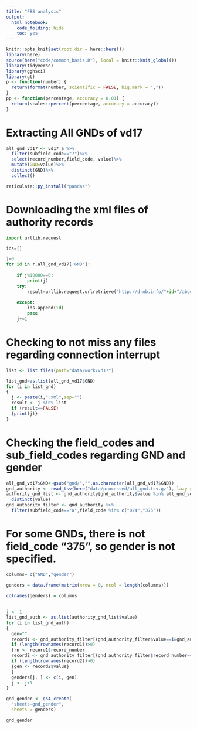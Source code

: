 ```yaml
---
title: "FBS analysis"
output:
  html_notebook:
    code_folding: hide
    toc: yes
---
```


```r
knitr::opts_knit$set(root.dir = here::here())
library(here)
source(here("code/common_basis.R"), local = knitr::knit_global())
library(tidyverse)
library(gghsci)
library(gt)
p <- function(number) {
  return(format(number, scientific = FALSE, big.mark = ","))
}
pp <- function(percentage, accuracy = 0.01) {
  return(scales::percent(percentage, accuracy = accuracy))
}
```
# Extracting All GNDs of vd17
```r
all_gnd_vd17 <- vd17_a %>%
  filter(subfield_code=="7")%>%
  select(record_number,field_code, value)%>%
  mutate(GND=value)%>%
  distinct(GND)%>%
  collect()

```

```r
reticulate::py_install("pandas")
```
# Downloading the xml files of authority records
```python
import urllib.request 

ids=[]

j=0
for id in r.all_gnd_vd17['GND']:
  
    if j%10000==0:
        print(j)
    try:
        result=urllib.request.urlretrieve("http://d-nb.info/"+id+"/about/marcxml", "data/work/vd17"+id+".xml")
        
    except:
        ids.append(id)
        pass
    j+=1

```
# Checking to not miss any files regarding connection interrupt
```r
list <- list.files(path="data/work/vd17")

list_gnd=as.list(all_gnd_vd17$GND)
for (i in list_gnd)
{
  j <- paste(i,".xml",sep="")
  result <- j %in% list
  if (result==FALSE)
  {print(j)}
}

```
# Checking the field_codes and sub_field_codes regarding GND and gender
```r
all_gnd_vd17$GND<-gsub("gnd/","",as.character(all_gnd_vd17$GND))
gnd_authority <- read_tsv(here("data/processed/all_gnd.tsv.gz"), lazy = TRUE)
authority_gnd_list <- gnd_authority[gnd_authority$value %in% all_gnd_vd17$GND, , drop = FALSE] %>%
  distinct(value)
gnd_authority_filter <- gnd_authority %>%
  filter(subfield_code=="a",field_code %in% c("024","375"))
```
# For some GNDs, there is not field_code "375", so gender is not specified.
```r
columns= c("GND","gender") 

genders = data.frame(matrix(nrow = 0, ncol = length(columns))) 
  
colnames(genders) = columns
  

j <- 1
list_gnd_auth <- as.list(authority_gnd_list$value)
for (i in list_gnd_auth)
{
  gen=""
  record1 <- gnd_authority_filter[(gnd_authority_filter$value==i&gnd_authority_filter$field_code=="024"&gnd_authority_filter$subfield_code=="a"),]
  if (length(rownames(record1))>0)
  {rn <- record1$record_number
  record2 <- gnd_authority_filter[(gnd_authority_filter$record_number==rn&gnd_authority_filter$field_code=="375"&gnd_authority_filter$subfield_code=="a"),]
  if (length(rownames(record2))>0)
  {gen <- record2$value}
  }
  genders[j, ] <- c(i, gen)
  j <- j+1
}

```

```r
gnd_gender <- gs4_create(
  "sheets-gnd_gender",
  sheets = genders)

gnd_gender
```


